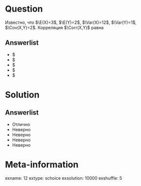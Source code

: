 Question
========
  Известно, что $\E(X)=3$, $\E(Y)=2$, $\Var(X)=12$, $\Var(Y)=1$, $\Cov(X,Y)=2$. Корреляция $\Corr(X,Y)$ равна
  

Answerlist
----------
*  $\frac1
*  $\frac2
*  $\frac1
*  $\frac1
*  $\frac2

Solution
========

Answerlist
----------
*  Отлично
*  Неверно
*  Неверно
*  Неверно
*  Неверно

Meta-information
================
exname: 12
extype: schoice
exsolution: 10000
exshuffle: 5
